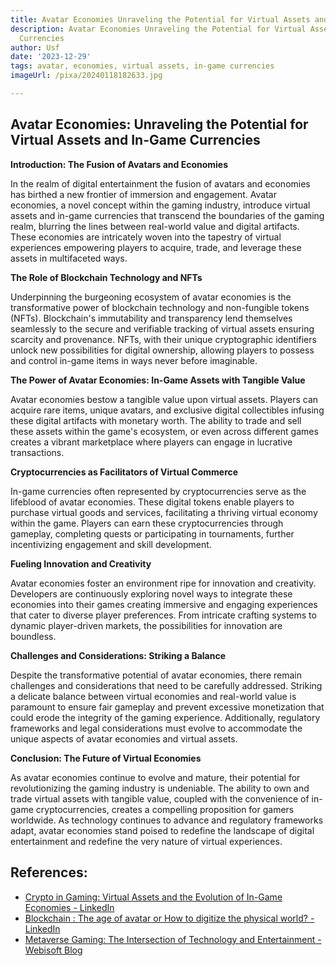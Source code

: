 ```yaml
---
title: Avatar Economies Unraveling the Potential for Virtual Assets and In-Game Currencies
description: Avatar Economies Unraveling the Potential for Virtual Assets and In-Game
  Currencies
author: Usf
date: '2023-12-29'
tags: avatar, economies, virtual assets, in-game currencies
imageUrl: /pixa/20240118182633.jpg

---
```

## Avatar Economies: Unraveling the Potential for Virtual Assets and In-Game Currencies

**Introduction: The Fusion of  Avatars and Economies**

In  the realm  of digital entertainment  the fusion of avatars and economies has birthed a new frontier of immersion  and engagement. Avatar economies, a novel concept within the gaming industry, introduce virtual assets and in-game currencies that transcend the boundaries of the gaming realm, blurring the lines between real-world value and digital artifacts. These economies are  intricately woven  into the tapestry of virtual experiences empowering  players to  acquire, trade, and leverage these  assets  in  multifaceted ways.

**The Role of  Blockchain Technology and NFTs**

Underpinning the burgeoning  ecosystem of avatar economies  is the transformative power of blockchain technology and non-fungible tokens (NFTs). Blockchain's immutability  and transparency lend themselves seamlessly to the secure and verifiable tracking of virtual assets ensuring scarcity and provenance. NFTs, with their unique  cryptographic identifiers unlock new possibilities for digital ownership, allowing players to possess and control in-game items in ways never before imaginable.

**The Power of  Avatar Economies: In-Game Assets with Tangible Value**

Avatar economies bestow a tangible value upon virtual assets. Players can acquire  rare items, unique avatars, and  exclusive digital collectibles infusing these digital artifacts with monetary worth. The ability to trade and  sell these  assets within the game's ecosystem, or even across different games creates a vibrant marketplace where players can engage in lucrative transactions.

**Cryptocurrencies as Facilitators of Virtual Commerce**

In-game currencies often represented  by cryptocurrencies serve as the lifeblood of avatar  economies. These digital tokens enable players to purchase virtual goods and services, facilitating a thriving virtual economy within the  game. Players can earn these cryptocurrencies through gameplay, completing quests or participating in  tournaments, further incentivizing  engagement and skill development.

**Fueling Innovation  and  Creativity**

Avatar economies  foster an environment ripe for innovation and creativity. Developers are continuously exploring novel ways to integrate these economies into their  games creating immersive and engaging experiences that cater to diverse player preferences. From intricate crafting systems to dynamic  player-driven markets, the possibilities for innovation are boundless.

**Challenges and Considerations: Striking a Balance**

Despite the transformative potential of avatar economies, there remain challenges and considerations that  need  to be carefully addressed. Striking a delicate balance between virtual economies and real-world value  is paramount to ensure fair  gameplay and prevent excessive  monetization that could erode the integrity of the gaming experience.  Additionally, regulatory frameworks and legal considerations must evolve to accommodate the unique aspects of  avatar economies  and  virtual assets.

**Conclusion: The Future of  Virtual  Economies**

As avatar economies continue to evolve and mature, their potential  for revolutionizing the gaming industry is undeniable. The ability to own and trade virtual assets with tangible value, coupled with the convenience of in-game cryptocurrencies, creates a compelling proposition for  gamers worldwide. As technology continues to advance and regulatory  frameworks adapt, avatar economies stand poised to redefine the landscape  of digital entertainment and redefine the very nature of virtual experiences.

## References:
- [Crypto in Gaming: Virtual Assets and the Evolution of In-Game Economies - LinkedIn](https://www.linkedin.com/pulse/crypto-gaming-virtual-assets-evolution-in-game-economies)
- [Blockchain : The age of avatar or How to digitize the physical world? - LinkedIn](https://www.linkedin.com/pulse/blockchain-age-avatar-how-digitize-physical-world-sami-belhadj)
- [Metaverse Gaming: The Intersection of Technology and Entertainment - Webisoft Blog](https://webisoft.com/articles/metaverse-gaming/)
